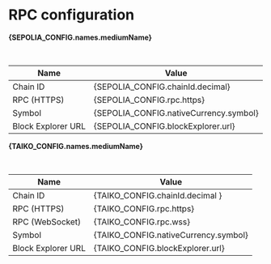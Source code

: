 
# RPC configuration

**{SEPOLIA_CONFIG.names.mediumName}**

<br />
<ConnectToMetamaskButton network={SEPOLIA_CONFIG.names.shortName} />

| Name               | Value                                  |
| ------------------ | -------------------------------------- |
| Chain ID           | {SEPOLIA_CONFIG.chainId.decimal}       |
| RPC (HTTPS)        | {SEPOLIA_CONFIG.rpc.https}             |
| Symbol             | {SEPOLIA_CONFIG.nativeCurrency.symbol} |
| Block Explorer URL | {SEPOLIA_CONFIG.blockExplorer.url}     |

**{TAIKO_CONFIG.names.mediumName}**

<br />
<ConnectToMetamaskButton network={TAIKO_CONFIG.names.shortName} />

| Name               | Value                                |
| ------------------ | ------------------------------------ |
| Chain ID           | {TAIKO_CONFIG.chainId.decimal }      |
| RPC (HTTPS)        | {TAIKO_CONFIG.rpc.https}             |
| RPC (WebSocket)    | {TAIKO_CONFIG.rpc.wss}               |
| Symbol             | {TAIKO_CONFIG.nativeCurrency.symbol} |
| Block Explorer URL | {TAIKO_CONFIG.blockExplorer.url}     |
